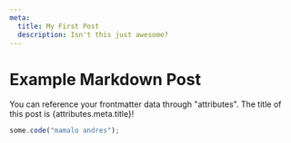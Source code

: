 ```yaml
---
meta:
  title: My First Post
  description: Isn't this just awesome?
---
```


# Example Markdown Post

You can reference your frontmatter data through "attributes". The title of this post is {attributes.meta.title}!

```js
some.code("mamalo andres");
```
